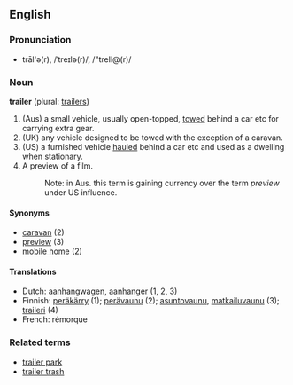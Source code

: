 ==English==

===Pronunciation===
*trāl'ə(r), /ˈtreɪlə(r)/, /"treIl@(r)/

===Noun===
'''trailer''' (plural: [[trailers]])

# (Aus) a small vehicle, usually open-topped, [[tow]]ed behind a car etc for carrying extra gear.<!-- is this also the British sense? -->
# (UK) any vehicle designed to be towed with the exception of a caravan.
# (US) a furnished vehicle [[haul]]ed behind a car etc and used as a dwelling when stationary.
# A preview of a film.
#:Note: in Aus. this term is gaining currency over the term ''preview'' under US influence.

====Synonyms====
<!-- what is the US term for (1) -->
*[[caravan]] (2)
*[[preview]] (3)
*[[mobile home]] (2)

====Translations====
*Dutch: [[aanhangwagen]], [[aanhanger]] (1, 2, 3)
*Finnish: [[peräkärry]] (1); [[perävaunu]] (2); [[asuntovaunu]], [[matkailuvaunu]] (3); [[traileri]] (4)
*French: rémorque

===Related terms===
{{wikipedia}}
*[[trailer park]]
*[[trailer trash]]
